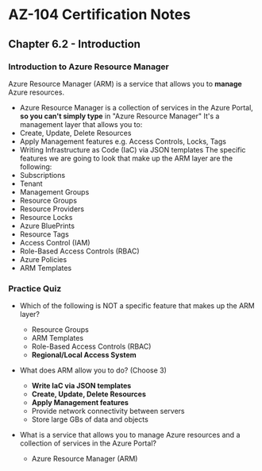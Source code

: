 # AZ-104 Certification Notes
## Chapter 6.2 - Introduction

### Introduction to Azure Resource Manager
Azure Resource Manager (ARM) is a service that allows you to **manage** Azure resources.
* Azure Resource Manager is a collection of services in the Azure Portal, **so you can't simply type** in "Azure Resource Manager"
It's a management layer that allows you to:
* Create, Update, Delete Resources
* Apply Management features e.g. Access Controls, Locks, Tags
* Writing Infrastructure as Code (IaC) via JSON templates
The specific features we are going to look that make up the ARM layer are the following:
* Subscriptions
* Tenant
* Management Groups
* Resource Groups
* Resource Providers
* Resource Locks
* Azure BluePrints
* Resource Tags
* Access Control (IAM)
* Role-Based Access Controls (RBAC)
* Azure Policies
* ARM Templates

### Practice Quiz
* Which of the following is NOT a specific feature that makes up the ARM layer?
	* Resource Groups
	* ARM Templates
	* Role-Based Access Controls (RBAC)
	* **Regional/Local Access System**
* What does ARM allow you to do? (Choose 3)
	* **Write IaC via JSON templates**
	* **Create, Update, Delete Resources**
	* **Apply Management features**
	* Provide network connectivity between servers
	* Store large GBs of data and objects

* What is a service that allows you to manage Azure resources and a collection of services in the Azure Portal?
	* Azure Resource Manager (ARM)